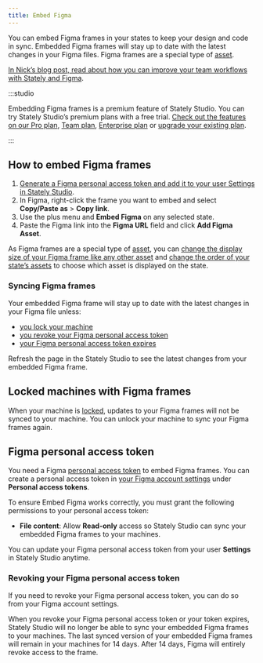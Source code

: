 ```yaml
---
title: Embed Figma
---
```


You can embed Figma frames in your states to keep your design and code in sync. Embedded Figma frames will stay up to date with the latest changes in your Figma files. Figma frames are a special type of [asset](assets.mdx).

[In Nick’s blog post, read about how you can improve your team workflows with Stately and Figma](/blog/2024-01-24-embed-figma/).

:::studio

Embedding Figma frames is a premium feature of Stately Studio. You can try Stately Studio’s premium plans with a free trial. [Check out the features on our Pro plan](studio-pro-plan.mdx), [Team plan](studio-team-plan.mdx), [Enterprise plan](studio-enterprise-plan.mdx) or [upgrade your existing plan](https://stately.ai/registry/billing).

:::

<EmbedMachine embedURL="https://stately.ai/registry/editor/embed/c447d996-cef1-421d-a422-8be695668764?machineId=07a2b829-fc69-487c-af11-d6bb56c282a5" title="States with Figma assets"/>

## How to embed Figma frames

1. [Generate a Figma personal access token and add it to your user Settings in Stately Studio](#figma-personal-access-token).
2. In Figma, right-click the frame you want to embed and select **Copy/Paste as** > **Copy link**.
3. Use the <Plus size={18} /> plus menu and <Paperclip size={18}/> **Embed Figma** on any selected state.
4. Paste the Figma link into the **Figma URL** field and click **Add Figma Asset**.

As Figma frames are a special type of [asset](assets.mdx), you can [change the display size of your Figma frame like any other asset](/docs/assets/#asset-sizes) and [change the order of your state’s assets](/docs/assets/#order-of-assets) to choose which asset is displayed on the state.

### Syncing Figma frames

Your embedded Figma frame will stay up to date with the latest changes in your Figma file unless:
- [you lock your machine](#locked-machines-with-figma-frames)
- [you revoke your Figma personal access token](#revoking-your-figma-personal-access-token)
- [your Figma personal access token expires](#revoking-your-figma-personal-access-token)

Refresh the page in the Stately Studio to see the latest changes from your embedded Figma frame.

## Locked machines with Figma frames

When your machine is [locked](lock-machines.mdx), updates to your Figma frames will not be synced to your machine. You can unlock your machine to sync your Figma frames again.

## Figma personal access token

You need a Figma [personal access token](https://help.figma.com/hc/en-us/articles/8085703771159-Manage-personal-access-tokens) to embed Figma frames. You can create a personal access token in [your Figma account settings](https://stately.ai/registry/user/my-settings?tab=Figma) under **Personal access tokens**.

To ensure Embed Figma works correctly, you must grant the following permissions to your personal access token:

- **File content**: Allow **Read-only** access so Stately Studio can sync your embedded Figma frames to your machines.

You can update your Figma personal access token from your user <Settings size={18}/> **Settings** in Stately Studio anytime. 

### Revoking your Figma personal access token

If you need to revoke your Figma personal access token, you can do so from your Figma account settings. 

When you revoke your Figma personal access token or your token expires, Stately Studio will no longer be able to sync your embedded Figma frames to your machines. The last synced version of your embedded Figma frames will remain in your machines for 14 days. After 14 days, Figma will entirely revoke access to the frame.
